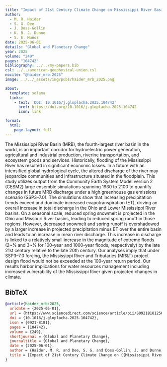 ```yaml
---
title: "Impact of 21st Century Climate Change on Mississippi River Basin Discharge in CESM2 Large Ensemble Projections"
author:
  - M. R. Haider
  - S. G. Dee
  - J. Doss-Gollin
  - K. B. J. Dunne
  - S. E. Muñoz
date: 2025-06-01
details: "Global and Planetary Change"
year: 2025
volume: "249"
pages: "104742"
bibliography: ../../my-papers.bib
csl: ../../american-geophysical-union.csl
nocite: "@haider_mrb:2025"
image: ../../_assets/img/pubs/haider_mrb_2025.png

about:
  template: solana
  links:
    - text: 'DOI: 10.1016/j.gloplacha.2025.104742'
      href: https://doi.org/10.1016/j.gloplacha.2025.104742
      icon: link

format:
  html:
    page-layout: full
---
```


The Mississippi River Basin (MRB), the fourth-largest river basin in the world, is an important corridor for hydroelectric power generation, agricultural and industrial production, riverine transportation, and ecosystem goods and services. Historically, flooding of the Mississippi River has resulted in significant economic losses. In a future with an intensified global hydrological cycle, the altered discharge of the river may jeopardize communities and infrastructure situated in the floodplain. This study utilizes output from the Community Earth System Model version 2 (CESM2) large ensemble simulations spanning 1930 to 2100 to quantify changes in future MRB discharge under a high greenhouse gas emissions scenario (SSP3–7.0). The simulations show that increasing precipitation trends exceed and dominate increased evapotranspiration (ET), driving an overall increase in total discharge in the Ohio and Lower Mississippi River basins. On a seasonal scale, reduced spring snowmelt is projected in the Ohio and Missouri River basins, leading to reduced spring runoff in those regions. However, decreased snowmelt and spring runoff is overshadowed by a larger increase in projected precipitation minus ET over the entire basin and leads to an increase in mean river discharge. This increase in discharge is linked to a relatively small increase in the magnitude of extreme floods (2~\% and 3~\% for 100-year and 1000-year floods, respectively) by the late 21st century relative to the late 20th century. Our analyses imply that under SSP3–7.0 forcing, the Mississippi River and Tributaries (MR\&T) project design flood would not be exceeded at the 100-year return period. Our results harbor implications for water resources management including increased vulnerability of the Mississippi River given projected changes in climate.

## BibTeX

```bibtex
@article{haider_mrb:2025,
  urldate = {2025-05-01},
  url = {https://www.sciencedirect.com/science/article/pii/S0921818125000517},
  doi = {10.1016/j.gloplacha.2025.104742},
  issn = {0921-8181},
  pages = {104742},
  volume = {249},
  shortjournal = {Global and Planetary Change},
  journaltitle = {Global and Planetary Change},
  date = {2025-06-01},
  author = {Haider, M. R. and Dee, S. G. and Doss-Gollin, J. and Dunne, K. B. J. and Muñoz, S. E.},
  title = {Impact of 21st Century Climate Change on {{Mississippi River Basin}} Discharge in {{CESM2}} Large Ensemble Projections},
}
```